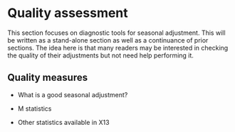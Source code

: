 # Quality assessment

This section focuses on diagnostic tools for seasonal adjustment.
This will be written as a stand-alone section as well as a continuance of prior sections.
The idea here is that many readers may be interested in checking the quality of their adjustments but not need help performing it.

## Quality measures

- What is a good seasonal adjustment?

- M statistics

- Other statistics available in X13
